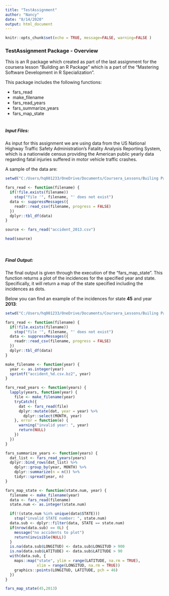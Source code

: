 ```yaml
---
title: "TestAssignment"
author: "Nancy"
date: "8/14/2020"
output: html_document
---
```


```r
knitr::opts_chunk$set(echo = TRUE, message=FALSE, warning=FALSE )
```

### TestAssignment Package - Overview

This is an R package which created as part of the last assignment for the coursera lesson "Building an R Package" which is a part of the "Mastering Software Development in R Specialization". 

This package includes the following functions:

+ fars_read
+ make_filename
+ fars_read_years
+ fars_summarize_years
+ fars_map_state
\
\

##### **Input Files**: 

As input for this assignment we are using data from the US National Highway Traffic Safety Administration's Fatality Analysis Reporting System, which is a nationwide census providing the American public yearly data regarding fatal injuries suffered in motor vehicle traffic crashes. 

A sample of the data are:

```r

setwd("C:/Users/hq001233/OneDrive/Documents/Coursera_Lessons/Builing Packages/_e1adac2a5f05192dc8780f3944feec13_fars_data/data")

fars_read <- function(filename) {
  if(!file.exists(filename))
    stop("file '", filename, "' does not exist")
  data <- suppressMessages({
    readr::read_csv(filename, progress = FALSE)
  })
  dplyr::tbl_df(data)
}

source <- fars_read("accident_2013.csv")

head(source)

```
\

##### **Final Output**: 

The final output is given through the execution of the "fars_map_state". This function returns a plot of the incidences for the specified year and state. Specifically, it will return a map of the state specified including the incidences as dots.

Below you can find an example of the incidences for state **45** and year **2013**:

```r

setwd("C:/Users/hq001233/OneDrive/Documents/Coursera_Lessons/Builing Packages/_e1adac2a5f05192dc8780f3944feec13_fars_data/data")

fars_read <- function(filename) {
  if(!file.exists(filename))
    stop("file '", filename, "' does not exist")
  data <- suppressMessages({
    readr::read_csv(filename, progress = FALSE)
  })
  dplyr::tbl_df(data)
}

make_filename <- function(year) {
  year <- as.integer(year)
  sprintf("accident_%d.csv.bz2", year)
}

fars_read_years <- function(years) {
  lapply(years, function(year) {
    file <- make_filename(year)
    tryCatch({
      dat <- fars_read(file)
      dplyr::mutate(dat, year = year) %>%
        dplyr::select(MONTH, year)
    }, error = function(e) {
      warning("invalid year: ", year)
      return(NULL)
    })
  })
}

fars_summarize_years <- function(years) {
  dat_list <- fars_read_years(years)
  dplyr::bind_rows(dat_list) %>%
    dplyr::group_by(year, MONTH) %>%
    dplyr::summarize(n = n()) %>%
    tidyr::spread(year, n)
}

fars_map_state <- function(state.num, year) {
  filename <- make_filename(year)
  data <- fars_read(filename)
  state.num <- as.integer(state.num)

  if(!(state.num %in% unique(data$STATE)))
    stop("invalid STATE number: ", state.num)
  data.sub <- dplyr::filter(data, STATE == state.num)
  if(nrow(data.sub) == 0L) {
    message("no accidents to plot")
    return(invisible(NULL))
  }
  is.na(data.sub$LONGITUD) <- data.sub$LONGITUD > 900
  is.na(data.sub$LATITUDE) <- data.sub$LATITUDE > 90
  with(data.sub, {
    maps::map("state", ylim = range(LATITUDE, na.rm = TRUE),
              xlim = range(LONGITUD, na.rm = TRUE))
    graphics::points(LONGITUD, LATITUDE, pch = 46)
  })
}

fars_map_state(45,2013)


```

